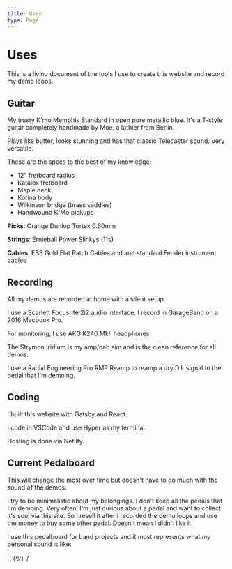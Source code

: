 ```yaml
---
title: Uses
type: Page
---
```


# Uses

This is a living document of the tools I use to create this website and record my demo loops.

## Guitar

My trusty K'mo Memphis Standard in open pore metallic blue. It's a T-style guitar completely handmade by Moe, a luthier from Berlin.

Plays like butter, looks stunning and has that classic Telecaster sound. Very versatile.

These are the specs to the best of my knowledge:

- 12" fretboard radius
- Katalox fretboard
- Maple neck
- Korina body
- Wilkinson bridge (brass saddles)
- Handwound K'Mo pickups

**Picks**: Orange Dunlop Tortex 0.60mm

**Strings**: Ernieball Power Slinkys (11s)

**Cables**: EBS Gold Flat Patch Cables and and standard Fender instrument cables

## Recording

All my demos are recorded at home with a silent setup.

I use a Scarlett Focusrite 2i2 audio interface. I record in GarageBand on a 2016 Macbook Pro.

For monitoring, I use AKG K240 MkII headphones.

The Strymon Iridium is my amp/cab sim and is the clean reference for all demos.

I use a Radial Engineering Pro RMP Reamp to reamp a dry D.I. signal to the pedal that I'm demoing.

## Coding

I built this website with Gatsby and React.

I code in VSCode and use Hyper as my terminal.

Hosting is done via Netlify.

## Current Pedalboard

This will change the most over time but doesn't have to do much with the sound of the demos.

I try to be minimalistic about my belongings. I don't keep all the pedals that I'm demoing. Very often, I'm just curious about a pedal and want to collect it's soul via this site. So I resell it after I recorded the demo loops and use the money to buy some other pedal. Doesn't mean I didn't like it.

I use this pedalboard for band projects and it most represents what _my_ personal sound is like:

¯\_(ツ)\_/¯
